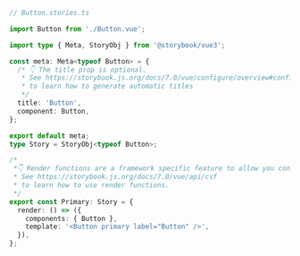 ```ts
// Button.stories.ts

import Button from './Button.vue';

import type { Meta, StoryObj } from '@storybook/vue3';

const meta: Meta<typeof Button> = {
  /* 👇 The title prop is optional.
   * See https://storybook.js.org/docs/7.0/vue/configure/overview#configure-story-loading
   * to learn how to generate automatic titles
   */
  title: 'Button',
  component: Button,
};

export default meta;
type Story = StoryObj<typeof Button>;

/*
 *👇 Render functions are a framework specific feature to allow you control on how the component renders.
 * See https://storybook.js.org/docs/7.0/vue/api/csf
 * to learn how to use render functions.
 */
export const Primary: Story = {
  render: () => ({
    components: { Button },
    template: '<Button primary label="Button" />',
  }),
};
```
